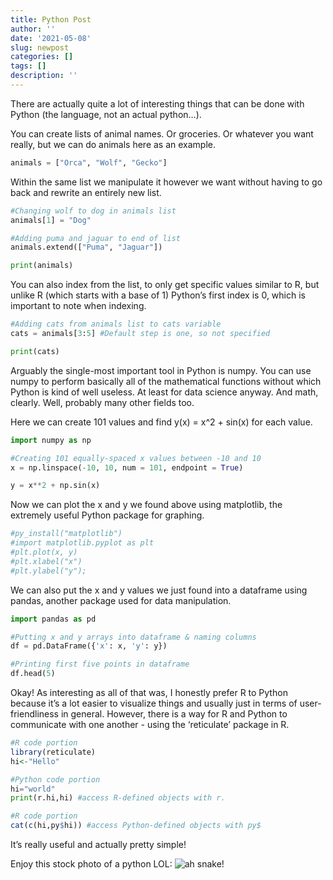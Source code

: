 ```yaml
---
title: Python Post
author: ''
date: '2021-05-08'
slug: newpost
categories: []
tags: []
description: ''
---
```


There are actually quite a lot of interesting things that can be done with Python (the language, not an actual python...).

You can create lists of animal names. Or groceries. Or whatever you want really, but we can do animals here as an example.

```python
animals = ["Orca", "Wolf", "Gecko"]
```

Within the same list we manipulate it however we want without having to go back and rewrite an entirely new list. 

```python
#Changing wolf to dog in animals list
animals[1] = "Dog" 

#Adding puma and jaguar to end of list
animals.extend(["Puma", "Jaguar"]) 

print(animals)

```

You can also index from the list, to only get specific values similar to R, but unlike R (which starts with a base of 1) Python's first index is 0, which is important to note when indexing.

```python
#Adding cats from animals list to cats variable
cats = animals[3:5] #Default step is one, so not specified

print(cats)
```


Arguably the single-most important tool in Python is numpy. You can use numpy to perform basically all of the mathematical functions without which Python is kind of well useless. At least for data science anyway. And math, clearly. Well, probably many other fields too.

Here we can create 101 values and find y(x) = x^2 + sin(x) for each value. 

```python
import numpy as np

#Creating 101 equally-spaced x values between -10 and 10
x = np.linspace(-10, 10, num = 101, endpoint = True)

y = x**2 + np.sin(x)

```

Now we can plot the x and y we found above using matplotlib, the extremely useful Python package for graphing.

```python
#py_install("matplotlib")
#import matplotlib.pyplot as plt
#plt.plot(x, y)
#plt.xlabel("x")
#plt.ylabel("y");

```


We can also put the x and y values we just found into a dataframe using pandas, another package used for data manipulation.

```python
import pandas as pd 

#Putting x and y arrays into dataframe & naming columns
df = pd.DataFrame({'x': x, 'y': y})

#Printing first five points in dataframe
df.head(5)

```


Okay! As interesting as all of that was, I honestly prefer R to Python because it's a lot easier to visualize things and usually just in terms of user-friendliness in general. However, there is a way for R and Python to communicate with one another - using the 'reticulate' package in R. 

```R
#R code portion
library(reticulate)
hi<-"Hello"
```

```python
#Python code portion
hi="world"
print(r.hi,hi) #access R-defined objects with r.
```

```R
#R code portion
cat(c(hi,py$hi)) #access Python-defined objects with py$

```

It's really useful and actually pretty simple!


Enjoy this stock photo of a python LOL:
![ah snake!](pic_name.jpg)
```r
```

